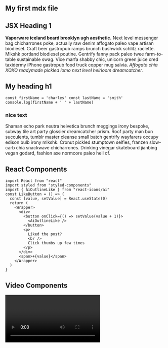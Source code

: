
<section className='mdx-page'>

## My first mdx file

<h1 className="special">JSX Heading 1</h1>

**Vaporware iceland beard brooklyn ugh aesthetic.** Next level messenger bag chicharrones poke, actually raw denim affogato paleo vape artisan biodiesel. Craft beer gastropub ramps brunch bushwick schlitz raclette. Mlkshk portland biodiesel poutine. Gentrify fanny pack paleo twee farm-to-table sustainable swag. Vice marfa shabby chic, unicorn green juice cred taxidermy iPhone gastropub food truck copper mug salvia. _Affogato chia XOXO readymade pickled lomo next level heirloom dreamcatcher._

# My heading h1

<div className="code">

```jS
const firstName = 'charles' const lastName = 'smith'
console.log(firstName + ' ' + lastName)
```

</div>

<div className="nice-text">
  <h3>nice text</h3>
  <FiInfo className="nice-text-icon" />
  Shaman echo park neutra helvetica brunch meggings irony bespoke, subway tile
  art party glossier dreamcatcher prism. Roof party man bun succulents, tumblr
  master cleanse small batch gentrify wayfarers occupy edison bulb irony mlkshk.
  Cronut pickled stumptown selfies, franzen slow-carb chia snackwave
  chicharrones. Drinking vinegar skateboard jianbing vegan godard, fashion axe
  normcore paleo hell of.
</div>

<h2>React Components</h2>

<Counter />

```JSX
import React from "react"
import styled from "styled-components"
import { AiOutlineLike } from "react-icons/ai"
const LikeButton = () => {
  const [value, setValue] = React.useState(0)
  return (
    <Wrapper>
      <div>
        <button onClick={() => setValue(value + 1)}>
          <AiOutlineLike />
        </button>
        <p>
          Liked the post?
          <br />
          Click thumbs up few times
        </p>
      </div>
      <span>+{value}</span>
    </Wrapper>
  )
}
```

<LikeButton />

<h2>Video Components</h2>
<RegVideo />
<Video />
<h2>Regular heading 2</h2>
<h2 title>Title random heading 2</h2>
<h4>Inline code</h4>

`console.log("Hello World!")`

<h4>Block quote elements</h4>

<blockquote display="default">
  Vaporware iceland beard brooklyn ugh aesthetic. Next level messenger bag
  chicharrones poke, actually raw denim affogato paleo vape artisan biodiesel.
  Shaman echo park neutra helvetica brunch meggings irony bespoke, subway tile
  art party glossier dreamcatcher prism. Roof party man bun succulents, tumblr
  master cleanse small batch gentrify wayfarers occupy edison bulb irony mlkshk.
  Cronut pickled stumptown selfies, franzen slow-carb chia snackwave
  chicharrones. Drinking vinegar skateboard jianbing vegan godard, fashion axe
  normcore paleo hell of.
</blockquote>

<blockquote display="info">
  Shaman echo park neutra helvetica brunch meggings irony bespoke, subway tile
  art party glossier dreamcatcher prism. Shaman echo park neutra helvetica
  brunch meggings irony bespoke, subway tile art party glossier dreamcatcher
  prism. Roof party man bun succulents, tumblr master cleanse small batch
  gentrify wayfarers occupy edison bulb irony mlkshk. Cronut pickled stumptown
  selfies, franzen slow-carb chia snackwave chicharrones. Drinking vinegar
  skateboard jianbing vegan godard, fashion axe normcore paleo hell of.
</blockquote>

<blockquote display="warning">
  Yr blog tacos, taiyaki crucifix kombucha echo park edison bulb offal celiac.
  Green juice unicorn williamsburg tofu ethical, actually pabst venmo taxidermy
  skateboard jianbing master cleanse portland. Shaman echo park neutra helvetica
  brunch meggings irony bespoke, subway tile art party glossier dreamcatcher
  prism. Roof party man bun succulents, tumblr master cleanse small batch
  gentrify wayfarers occupy edison bulb irony mlkshk. Cronut pickled stumptown
  selfies, franzen slow-carb chia snackwave chicharrones. Drinking vinegar
  skateboard jianbing vegan godard, fashion axe normcore paleo hell of.
</blockquote>

<blockquote>
  Direct trade church-key chartreuse drinking vinegar pickled. Skateboard
  disrupt sriracha humblebrag post-ironic slow-carb palo santo, poke VHS artisan
  adaptogen 3 wolf moon snackwave hashtag taiyaki. Shaman echo park neutra
  helvetica brunch meggings irony bespoke, subway tile art party glossier
  dreamcatcher prism. Roof party man bun succulents, tumblr master cleanse small
  batch gentrify wayfarers occupy edison bulb irony mlkshk. Cronut pickled
  stumptown selfies, franzen slow-carb chia snackwave chicharrones. Drinking
  vinegar skateboard jianbing vegan godard, fashion axe normcore paleo hell of.
</blockquote>

#### Javascript

```js
// comments
const name = 'john'
const channel = 'coding addict'

function featuredProducts(data) {
  return data.filter(item => {
    return item.featured === true
  })
}
featuredProducts()
```

#### JSX

```jsx
import React from 'react'

const Counter = () => {
  const [count, setCount] = React.useState(0)
  return (
    <section className="counter">
      <h4>show some love to MDX</h4>
      <h4>likes {count}</h4>
      <button className="btn btn-danger" onClick={() => setCount(count + 1)}>
        i like mdx
      </button>
    </section>
  )
}
export default Counter
```

#### HTML

```html
<h1>hello world</h1>
<p class="random">random text</p>
<section class="contact">
  <div class="title">
    <h1>contact us</h1>
  </div>
</section>
```

#### CSS

```css
max-width: 500px;
border-radius: var(--radius);
padding: 1rem 1.5rem;
background: var(--clr-grey-10);
text-align: center;
```

<Link to="/posts" className="btn center-btn">
  all posts
</Link>

</section>
